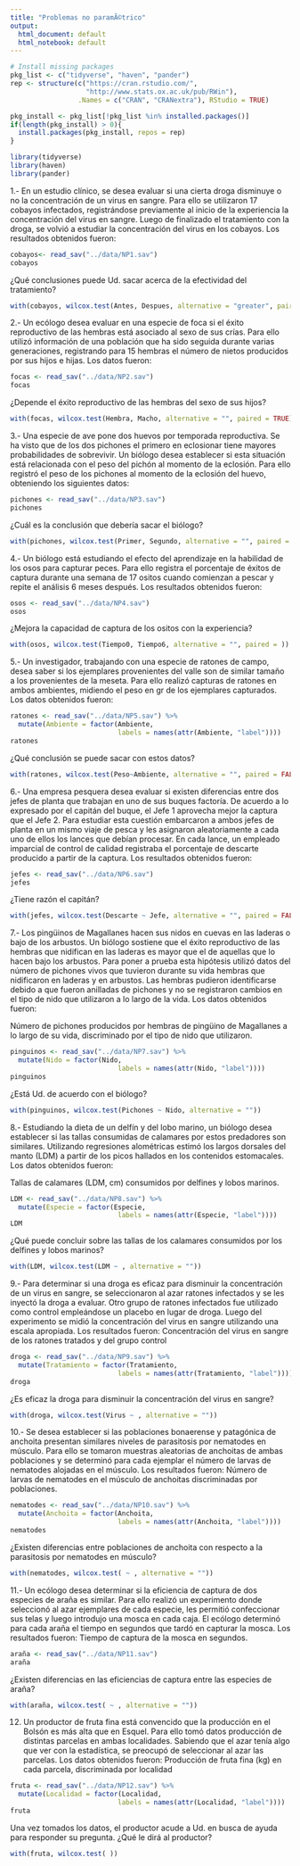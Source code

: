 ```yaml
---
title: "Problemas no paramÃ©trico"
output:
  html_document: default
  html_notebook: default
---
```


```r
# Install missing packages
pkg_list <- c("tidyverse", "haven", "pander")
rep <- structure(c("https://cran.rstudio.com/",
                   "http://www.stats.ox.ac.uk/pub/RWin"),
                 .Names = c("CRAN", "CRANextra"), RStudio = TRUE)

pkg_install <- pkg_list[!pkg_list %in% installed.packages()]
if(length(pkg_install) > 0){
  install.packages(pkg_install, repos = rep)
}

library(tidyverse)
library(haven)
library(pander)
```


1.- En un estudio clínico, se desea evaluar si una cierta droga disminuye o no 
la concentración de un virus en sangre. Para ello se utilizaron 17 cobayos
infectados, registrándose previamente al inicio de la experiencia la 
concentración del virus en sangre. Luego de finalizado el tratamiento con la
droga, se volvió a estudiar la concentración del virus en los cobayos. Los
resultados obtenidos fueron:

```r
cobayos<- read_sav("../data/NP1.sav")
cobayos
```

¿Qué conclusiones puede Ud. sacar acerca de la efectividad del tratamiento?

```r
with(cobayos, wilcox.test(Antes, Despues, alternative = "greater", paired = TRUE))
```

2.- Un ecólogo desea evaluar en una especie de foca si el éxito reproductivo de
las hembras está asociado al sexo de sus crías. Para ello utilizó información
de una población que ha sido seguida durante varias generaciones, registrando 
para 15 hembras el número de nietos producidos por sus hijos e hijas. Los datos
fueron:

```r
focas <- read_sav("../data/NP2.sav")
focas
```

¿Depende el éxito reproductivo de las hembras del sexo de sus hijos? 

```r
with(focas, wilcox.test(Hembra, Macho, alternative = "", paired = TRUE))
```

3.- Una especie de ave pone dos huevos por temporada reproductiva. Se ha visto 
que de los dos pichones el primero en eclosionar tiene mayores probabilidades de sobrevivir. Un biólogo desea establecer si esta situación está relacionada con 
el peso del pichón al momento de la eclosión. Para ello registró el peso de los 
pichones al momento de la eclosión del huevo, obteniendo los siguientes datos:

```r
pichones <- read_sav("../data/NP3.sav")
pichones
```

¿Cuál es la conclusión que debería sacar el biólogo?

```r
with(pichones, wilcox.test(Primer, Segundo, alternative = "", paired = ))
```

4.- Un biólogo está estudiando el efecto del aprendizaje en la habilidad de los
osos para capturar peces. Para ello registra el porcentaje de éxitos de captura
durante una semana de 17 ositos cuando comienzan a pescar y repite el análisis
6 meses después. Los resultados obtenidos fueron:

```r
osos <- read_sav("../data/NP4.sav")
osos
```

¿Mejora la capacidad de captura de los ositos con la experiencia?

```r
with(osos, wilcox.test(Tiempo0, Tiempo6, alternative = "", paired = ))
```

5.- Un investigador, trabajando con una especie de ratones de campo, desea saber
si los ejemplares provenientes del valle son de similar tamaño a los 
provenientes de la meseta. Para ello realizó capturas de ratones en ambos 
ambientes, midiendo el peso en gr de los ejemplares capturados. Los datos
obtenidos fueron:

```r
ratones <- read_sav("../data/NP5.sav") %>%
  mutate(Ambiente = factor(Ambiente, 
                           labels = names(attr(Ambiente, "label"))))
ratones
```

¿Qué conclusión se puede sacar con estos datos?

```r
with(ratones, wilcox.test(Peso~Ambiente, alternative = "", paired = FALSE))
```

6.- Una empresa pesquera desea evaluar si existen diferencias entre dos jefes
de planta que trabajan en uno de sus buques factoría. De acuerdo a lo expresado
por el capitán del buque, el Jefe 1 aprovecha mejor la captura que el Jefe 2.
Para estudiar esta cuestión embarcaron a ambos jefes de planta en un mismo viaje
de pesca y les asignaron aleatoriamente a cada uno de ellos los lances que 
debían procesar. En cada lance, un empleado imparcial de control de calidad
registraba el porcentaje de descarte producido a partir de la captura. Los 
resultados obtenidos fueron:

```r
jefes <- read_sav("../data/NP6.sav")
jefes
```

¿Tiene razón el capitán?

```r
with(jefes, wilcox.test(Descarte ~ Jefe, alternative = "", paired = FALSE))
```

7.- Los pingüinos de Magallanes hacen sus nidos en cuevas en las laderas o bajo
de los arbustos. Un biólogo sostiene que el éxito reproductivo de las hembras 
que nidifican en las laderas es mayor que el de aquellas que lo hacen bajo los 
arbustos. Para poner a prueba esta hipótesis utilizó datos del número de 
pichones vivos que tuvieron durante su vida hembras que nidificaron en laderas
y en arbustos. Las hembras pudieron identificarse debido a que fueron anilladas
de pichones y no se registraron cambios en el tipo de nido que utilizaron a lo
largo de la vida. Los datos obtenidos fueron:

Número de pichones producidos por hembras de pingüino de Magallanes a lo largo
de su vida, discriminado por el tipo de nido que utilizaron.

```r
pinguinos <- read_sav("../data/NP7.sav") %>%
  mutate(Nido = factor(Nido, 
                           labels = names(attr(Nido, "label"))))
pinguinos
```

¿Está Ud. de acuerdo con el biólogo?

```r
with(pinguinos, wilcox.test(Pichones ~ Nido, alternative = ""))
```

8.- Estudiando la dieta de un delfín y del lobo marino, un biólogo desea
establecer si las tallas consumidas de calamares por estos predadores son
similares. Utilizando regresiones alométricas estimó los largos dorsales del
manto (LDM) a partir de los picos hallados en los contenidos estomacales.
Los datos obtenidos fueron:

Tallas de calamares (LDM, cm) consumidos por delfines y lobos marinos.
```r
LDM <- read_sav("../data/NP8.sav") %>%
  mutate(Especie = factor(Especie, 
                           labels = names(attr(Especie, "label"))))
LDM
```

¿Qué puede concluir sobre las tallas de los calamares consumidos por los 
delfines y lobos marinos?

```r
with(LDM, wilcox.test(LDM ~ , alternative = ""))
```

9.- Para determinar si una droga es eficaz para disminuir la concentración de un
virus en sangre, se seleccionaron al azar ratones infectados y se les inyectó la
droga a evaluar. Otro grupo de ratones infectados fue utilizado como control 
empleándose un placebo en lugar de droga. Luego del experimento se midió la 
concentración del virus en sangre utilizando una escala apropiada. Los 
resultados fueron:
Concentración del virus en sangre de los ratones tratados y del grupo control 


```r
droga <- read_sav("../data/NP9.sav") %>%
  mutate(Tratamiento = factor(Tratamiento, 
                           labels = names(attr(Tratamiento, "label"))))
droga
```

 ¿Es eficaz la droga para disminuir la concentración del virus en sangre?
 
```r
with(droga, wilcox.test(Virus ~ , alternative = ""))
```

10.- Se desea establecer si las poblaciones bonaerense y patagónica de anchoita
presentan similares niveles de parasitosis por nematodes en músculo. Para ello 
se tomaron muestras aleatorias de anchoitas de ambas poblaciones y se determinó
para cada ejemplar el número de larvas de nematodes alojadas en el músculo.
Los resultados fueron:
Número de larvas de nematodes en el músculo de anchoitas discriminadas por poblaciones.


```r
nematodes <- read_sav("../data/NP10.sav") %>%
  mutate(Anchoita = factor(Anchoita, 
                           labels = names(attr(Anchoita, "label"))))
nematodes
```

¿Existen diferencias entre poblaciones de anchoita con respecto a la parasitosis
por nematodes en músculo?

```r
with(nematodes, wilcox.test( ~ , alternative = ""))
```

11.- Un ecólogo desea determinar si la eficiencia de captura de dos especies de
araña es similar. Para ello realizó un experimento donde seleccionó al azar 
ejemplares de cada especie, les permitió confeccionar sus telas y luego 
introdujo una mosca en cada caja. El ecólogo determinó para cada araña el tiempo
en segundos que tardó en capturar la mosca. Los resultados fueron:
Tiempo de captura de la mosca en segundos.

```r
araña <- read_sav("../data/NP11.sav")
araña
```

¿Existen diferencias en las eficiencias de captura entre las especies de araña?

```r
with(araña, wilcox.test( ~ , alternative = ""))
```

12. Un productor de fruta fina está convencido que la producción en el Bolsón es
más alta que en Esquel. Para ello tomó datos producción de distintas parcelas en
ambas localidades. Sabiendo que el azar tenía algo que ver con la estadística,
se preocupó de seleccionar al azar las parcelas. Los datos obtenidos fueron:
Producción de fruta fina (kg) en cada parcela, discriminada por localidad

```r
fruta <- read_sav("../data/NP12.sav") %>%
  mutate(Localidad = factor(Localidad, 
                           labels = names(attr(Localidad, "label"))))
fruta
```

Una vez tomados los datos, el productor acude a Ud. en busca de ayuda para 
responder su pregunta. ¿Qué le dirá al productor?

```r
with(fruta, wilcox.test( ))
```